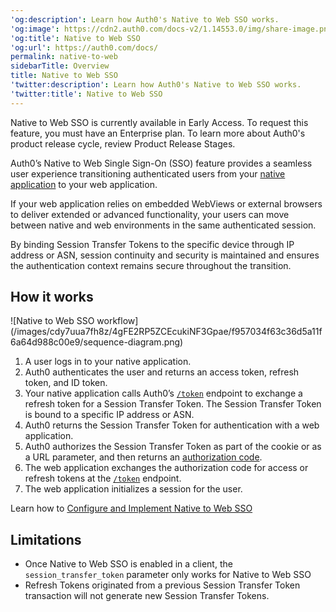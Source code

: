 ---
'og:description': Learn how Auth0's Native to Web SSO works.
'og:image': https://cdn2.auth0.com/docs-v2/1.14553.0/img/share-image.png
'og:title': Native to Web SSO
'og:url': https://auth0.com/docs/
permalink: native-to-web
sidebarTitle: Overview
title: Native to Web SSO
'twitter:description': Learn how Auth0's Native to Web SSO works.
'twitter:title': Native to Web SSO
---
<Callout icon="file-lines" color="#0EA5E9" iconType="regular">

Native to Web SSO is currently available in Early Access. To request this feature, you must have an Enterprise plan. To learn more about Auth0's product release cycle, review Product Release Stages.

</Callout>

Auth0’s Native to Web <Tooltip tip="Single Sign-On (SSO): Service that, after a user logs into one applicaton, automatically logs that user in to other applications." cta="View Glossary" href="/docs/glossary?term=Single+Sign-On">Single Sign-On</Tooltip> (SSO) feature provides a seamless user experience transitioning authenticated users from your [native application](/docs/authenticate/login/native-login) to your web application.

If your web application relies on embedded WebViews or external browsers to deliver extended or advanced functionality, your users can move between native and web environments in the same authenticated session.

By binding Session Transfer Tokens to the specific device through IP address or ASN, session continuity and security is maintained and ensures the authentication context remains secure throughout the transition.

## How it works

<Frame>![Native to Web SSO workflow](/images/cdy7uua7fh8z/4gFE2RP5ZCEcukiNF3Gpae/f957034f63c36d5a11f6a64d988c00e9/sequence-diagram.png)</Frame>

1. A user logs in to your native application.
2. Auth0 authenticates the user and returns an access token, refresh token, and ID token.
3. Your native application calls Auth0’s [`/token`](https://auth0.com/docs/api/authentication/authorization-code-flow-with-pkce/get-token-pkce) endpoint to exchange a refresh token for a Session Transfer Token. The Session Transfer Token is bound to a specific IP address or ASN.
4. Auth0 returns the Session Transfer Token for authentication with a web application.
5. Auth0 authorizes the Session Transfer Token as part of the cookie or as a URL parameter, and then returns an [authorization code](/docs/get-started/authentication-and-authorization-flow/authorization-code-flow).
6. The web application exchanges the authorization code for access or refresh tokens at the [`/token`](https://auth0.com/docs/api/authentication/authorization-code-flow/get-token) endpoint.
7. The web application initializes a session for the user.

Learn how to [Configure and Implement Native to Web SSO](/docs/authenticate/single-sign-on/native-to-web/configure-implement-native-to-web)

## Limitations

* Once Native to Web SSO is enabled in a client, the `session_transfer_token` parameter only works for Native to Web SSO
* <Tooltip tip="Refresh Token: Token used to obtain a renewed Access Token without forcing users to log in again." cta="View Glossary" href="/docs/glossary?term=Refresh+Tokens">Refresh Tokens</Tooltip> originated from a previous Session Transfer Token transaction will not generate new Session Transfer Tokens.